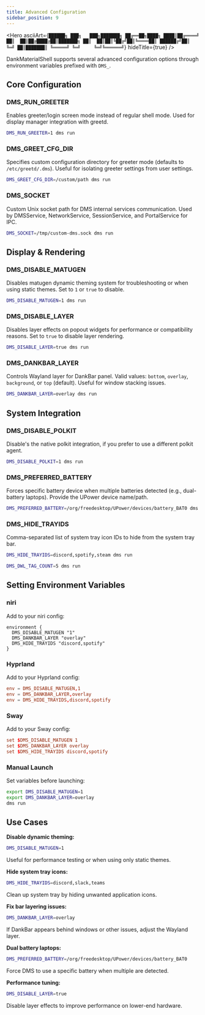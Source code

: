 ```yaml
---
title: Advanced Configuration
sidebar_position: 9
---
```



<Hero
  asciiArt={`██████╗ ███╗   ███╗███████╗
██╔══██╗████╗ ████║██╔════╝
██║  ██║██╔████╔██║███████╗
██║  ██║██║╚██╔╝██║╚════██║
██████╔╝██║ ╚═╝ ██║███████║
╚═════╝ ╚═╝     ╚═╝╚══════╝`}
  hideTitle={true}
/>

DankMaterialShell supports several advanced configuration options through environment variables prefixed with `DMS_`.

## Core Configuration

### DMS_RUN_GREETER

Enables greeter/login screen mode instead of regular shell mode. Used for display manager integration with greetd.

```bash
DMS_RUN_GREETER=1 dms run
```

### DMS_GREET_CFG_DIR

Specifies custom configuration directory for greeter mode (defaults to `/etc/greetd/.dms`). Useful for isolating greeter settings from user settings.

```bash
DMS_GREET_CFG_DIR=/custom/path dms run
```

### DMS_SOCKET

Custom Unix socket path for DMS internal services communication. Used by DMSService, NetworkService, SessionService, and PortalService for IPC.

```bash
DMS_SOCKET=/tmp/custom-dms.sock dms run
```

## Display & Rendering

### DMS_DISABLE_MATUGEN

Disables matugen dynamic theming system for troubleshooting or when using static themes. Set to `1` or `true` to disable.

```bash
DMS_DISABLE_MATUGEN=1 dms run
```

### DMS_DISABLE_LAYER

Disables layer effects on popout widgets for performance or compatibility reasons. Set to `true` to disable layer rendering.

```bash
DMS_DISABLE_LAYER=true dms run
```

### DMS_DANKBAR_LAYER

Controls Wayland layer for DankBar panel. Valid values: `bottom`, `overlay`, `background`, or `top` (default). Useful for window stacking issues.

```bash
DMS_DANKBAR_LAYER=overlay dms run
```

## System Integration

### DMS_DISABLE_POLKIT

Disable's the native polkit integration, if you prefer to use a different polkit agent.

```bash
DMS_DISABLE_POLKIT=1 dms run
```

### DMS_PREFERRED_BATTERY

Forces specific battery device when multiple batteries detected (e.g., dual-battery laptops). Provide the UPower device name/path.

```bash
DMS_PREFERRED_BATTERY=/org/freedesktop/UPower/devices/battery_BAT0 dms run
```

### DMS_HIDE_TRAYIDS

Comma-separated list of system tray icon IDs to hide from the system tray bar.

```bash
DMS_HIDE_TRAYIDS=discord,spotify,steam dms run
```

```bash
DMS_DWL_TAG_COUNT=5 dms run
```

## Setting Environment Variables

### niri

Add to your niri config:

```kdl
environment {
  DMS_DISABLE_MATUGEN "1"
  DMS_DANKBAR_LAYER "overlay"
  DMS_HIDE_TRAYIDS "discord,spotify"
}
```

### Hyprland

Add to your Hyprland config:

```conf
env = DMS_DISABLE_MATUGEN,1
env = DMS_DANKBAR_LAYER,overlay
env = DMS_HIDE_TRAYIDS,discord,spotify
```

### Sway

Add to your Sway config:

```conf
set $DMS_DISABLE_MATUGEN 1
set $DMS_DANKBAR_LAYER overlay
set $DMS_HIDE_TRAYIDS discord,spotify
```

### Manual Launch

Set variables before launching:

```bash
export DMS_DISABLE_MATUGEN=1
export DMS_DANKBAR_LAYER=overlay
dms run
```

## Use Cases

**Disable dynamic theming:**
```bash
DMS_DISABLE_MATUGEN=1
```
Useful for performance testing or when using only static themes.

**Hide system tray icons:**
```bash
DMS_HIDE_TRAYIDS=discord,slack,teams
```
Clean up system tray by hiding unwanted application icons.

**Fix bar layering issues:**
```bash
DMS_DANKBAR_LAYER=overlay
```
If DankBar appears behind windows or other issues, adjust the Wayland layer.

**Dual battery laptops:**
```bash
DMS_PREFERRED_BATTERY=/org/freedesktop/UPower/devices/battery_BAT0
```
Force DMS to use a specific battery when multiple are detected.

**Performance tuning:**
```bash
DMS_DISABLE_LAYER=true
```
Disable layer effects to improve performance on lower-end hardware.
